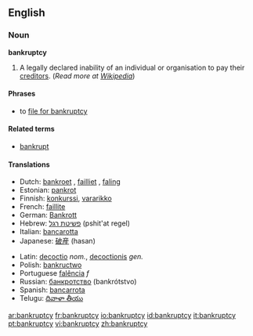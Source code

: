 ==English==

===Noun===
'''bankruptcy'''

# A legally declared inability of an individual or organisation to pay their [[creditor]]s. (''Read more at [[w:bankruptcy|Wikipedia]]'')

====Phrases====
*to [[file for bankruptcy]]

====Related terms====
*[[bankrupt]]

====Translations====
{{top}}
*Dutch: [[bankroet]] {{n}}, [[failliet]] {{n}}, [[faling]] {{f}}
*Estonian: [[pankrot]]
*Finnish: [[konkurssi]], [[vararikko]]
*French: [[faillite]] {{f}}
*German: [[Bankrott]] {{m}}
*Hebrew: [[פשיטת רגל]] (pshit'at regel) {{f}}
*Italian: [[bancarotta]]
*Japanese: [[破産]] (hasan)
{{mid}}
*Latin: [[decoctio]] ''nom.'', [[decoctionis]] ''gen.''
*Polish: [[bankructwo]] {{n}}
*Portuguese [[falência]] ''f''
*Russian: [[банкротство]] (bankrótstvo) {{n}}
*Spanish: [[bancarrota]] {{f}}
*Telugu: [[దివాళా తీయు]]
{{bottom}}

[[ar:bankruptcy]]
[[fr:bankruptcy]]
[[io:bankruptcy]]
[[id:bankruptcy]]
[[it:bankruptcy]]
[[pt:bankruptcy]]
[[vi:bankruptcy]]
[[zh:bankruptcy]]